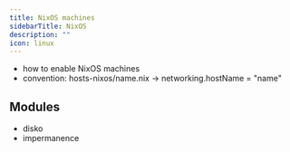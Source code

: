```yaml
---
title: NixOS machines
sidebarTitle: NixOS
description: ""
icon: linux
---
```


- how to enable NixOS machines
- convention: hosts-nixos/name.nix -> networking.hostName = "name"

## Modules

- disko
- impermanence
